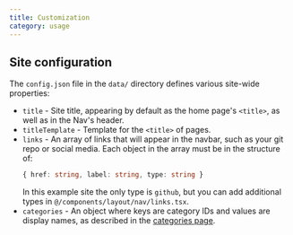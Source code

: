 ```yaml
---
title: Customization
category: usage
---
```


## Site configuration

The `config.json` file in the `data/` directory defines various site-wide properties:

- `title` - Site title, appearing by default as the home page's `<title>`, as well as in the Nav's header.
- `titleTemplate` - Template for the `<title>` of pages.
- `links` - An array of links that will appear in the navbar, such as your git repo or social media. Each object in the array must be in the structure of:
  ```ts
  { href: string, label: string, type: string }
  ```
  In this example site the only type is `github`, but you can add additional types in `@/components/layout/nav/links.tsx`.
- `categories` - An object where keys are category IDs and values are display names, as described in the [categories page](/docs/categories).
